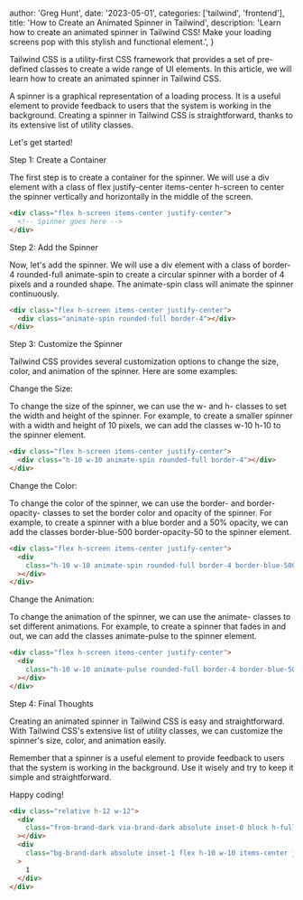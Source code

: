 
  author: 'Greg Hunt',
  date: '2023-05-01',
  categories: ['tailwind', 'frontend'],
  title: 'How to Create an Animated Spinner in Tailwind',
  description:
    'Learn how to create an animated spinner in Tailwind CSS! Make your loading screens pop with this stylish and functional element.',
}


Tailwind CSS is a utility-first CSS framework that provides a set of pre-defined classes to create a wide range of UI elements. In this article, we will learn how to create an animated spinner in Tailwind CSS.

A spinner is a graphical representation of a loading process. It is a useful element to provide feedback to users that the system is working in the background. Creating a spinner in Tailwind CSS is straightforward, thanks to its extensive list of utility classes.

Let's get started!

Step 1: Create a Container

The first step is to create a container for the spinner. We will use a div element with a class of flex justify-center items-center h-screen to center the spinner vertically and horizontally in the middle of the screen.

```html
<div class="flex h-screen items-center justify-center">
  <!-- Spinner goes here -->
</div>
```

Step 2: Add the Spinner

Now, let's add the spinner. We will use a div element with a class of border-4 rounded-full animate-spin to create a circular spinner with a border of 4 pixels and a rounded shape. The animate-spin class will animate the spinner continuously.

```html
<div class="flex h-screen items-center justify-center">
  <div class="animate-spin rounded-full border-4"></div>
</div>
```

Step 3: Customize the Spinner

Tailwind CSS provides several customization options to change the size, color, and animation of the spinner. Here are some examples:

Change the Size:

To change the size of the spinner, we can use the w- and h- classes to set the width and height of the spinner. For example, to create a smaller spinner with a width and height of 10 pixels, we can add the classes w-10 h-10 to the spinner element.

```html
<div class="flex h-screen items-center justify-center">
  <div class="h-10 w-10 animate-spin rounded-full border-4"></div>
</div>
```

Change the Color:

To change the color of the spinner, we can use the border- and border-opacity- classes to set the border color and opacity of the spinner. For example, to create a spinner with a blue border and a 50% opacity, we can add the classes border-blue-500 border-opacity-50 to the spinner element.

```html
<div class="flex h-screen items-center justify-center">
  <div
    class="h-10 w-10 animate-spin rounded-full border-4 border-blue-500 border-opacity-50"
  ></div>
</div>
```

Change the Animation:

To change the animation of the spinner, we can use the animate- classes to set different animations. For example, to create a spinner that fades in and out, we can add the classes animate-pulse to the spinner element.

```html
<div class="flex h-screen items-center justify-center">
  <div
    class="h-10 w-10 animate-pulse rounded-full border-4 border-blue-500 border-opacity-50"
  ></div>
</div>
```

Step 4: Final Thoughts

Creating an animated spinner in Tailwind CSS is easy and straightforward. With Tailwind CSS's extensive list of utility classes, we can customize the spinner's size, color, and animation easily.

Remember that a spinner is a useful element to provide feedback to users that the system is working in the background. Use it wisely and try to keep it simple and straightforward.

Happy coding!

```html
<div class="relative h-12 w-12">
  <div
    class="from-brand-dark via-brand-dark absolute inset-0 block h-full w-full animate-spin rounded-full bg-gradient-to-br to-yellow-400 p-1"
  ></div>
  <div
    class="bg-brand-dark absolute inset-1 flex h-10 w-10 items-center justify-center rounded-full text-xl font-bold"
  >
    1
  </div>
</div>
```
